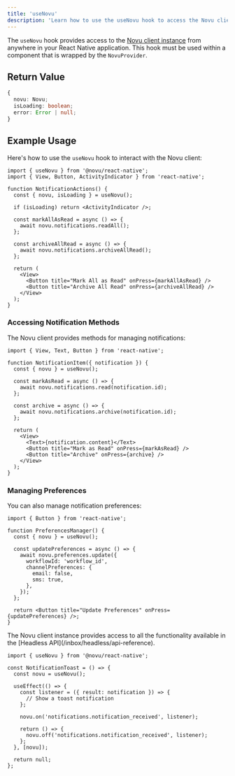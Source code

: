 ```yaml
---
title: 'useNovu'
description: 'Learn how to use the useNovu hook to access the Novu client instance in your React Native application'
---
```



The `useNovu` hook provides access to the [Novu client instance](/inbox/headless/api-reference#novu) from anywhere in your React Native application. This hook must be used within a component that is wrapped by the `NovuProvider`.

## Return Value

```typescript
{
  novu: Novu;
  isLoading: boolean;
  error: Error | null;
}
```

## Example Usage

Here's how to use the `useNovu` hook to interact with the Novu client:

```tsx
import { useNovu } from '@novu/react-native';
import { View, Button, ActivityIndicator } from 'react-native';

function NotificationActions() {
  const { novu, isLoading } = useNovu();

  if (isLoading) return <ActivityIndicator />;

  const markAllAsRead = async () => {
    await novu.notifications.readAll();
  };

  const archiveAllRead = async () => {
    await novu.notifications.archiveAllRead();
  };

  return (
    <View>
      <Button title="Mark All as Read" onPress={markAllAsRead} />
      <Button title="Archive All Read" onPress={archiveAllRead} />
    </View>
  );
}
```

### Accessing Notification Methods

The Novu client provides methods for managing notifications:

```tsx
import { View, Text, Button } from 'react-native';

function NotificationItem({ notification }) {
  const { novu } = useNovu();

  const markAsRead = async () => {
    await novu.notifications.read(notification.id);
  };

  const archive = async () => {
    await novu.notifications.archive(notification.id);
  };

  return (
    <View>
      <Text>{notification.content}</Text>
      <Button title="Mark as Read" onPress={markAsRead} />
      <Button title="Archive" onPress={archive} />
    </View>
  );
}
```

### Managing Preferences

You can also manage notification preferences:

```tsx
import { Button } from 'react-native';

function PreferencesManager() {
  const { novu } = useNovu();

  const updatePreferences = async () => {
    await novu.preferences.update({
      workflowId: 'workflow_id',
      channelPreferences: {
        email: false,
        sms: true,
      },
    });
  };

  return <Button title="Update Preferences" onPress={updatePreferences} />;
}
```

<Callout type="info">
  The Novu client instance provides access to all the functionality available in the [Headless
  API](/inbox/headless/api-reference).
</Callout>

```tsx
import { useNovu } from '@novu/react-native';

const NotificationToast = () => {
  const novu = useNovu();

  useEffect(() => {
    const listener = ({ result: notification }) => {
      // Show a toast notification
    };

    novu.on('notifications.notification_received', listener);

    return () => {
      novu.off('notifications.notification_received', listener);
    };
  }, [novu]);

  return null;
};
```
